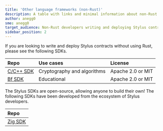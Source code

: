```yaml
---
title: 'Other language frameworks (non-Rust)'
description: A table with links and minimal information about non-Rust Stylus SDKs
author: anegg0
sme: anegg0
target_audience: Non-Rust developers writing and deploying Stylus contracts
sidebar_position: 2
---
```


If you are looking to write and deploy Stylus contracts without using Rust, please see the following SDKs.

| Repo           | Use cases                   | License           |
| :------------- | :-------------------------- | :---------------- |
| [C/C++ SDK][C] | Cryptography and algorithms | Apache 2.0 or MIT |
| [Bf SDK][Bf]   | Educational                 | Apache 2.0 or MIT |

The Stylus SDKs are open-source, allowing anyone to build their own! The following SDKs have been developed from the ecosystem of Stylus developers.

| Repo           |
| :------------- |
| [Zig SDK][Zig] |

[C]: https://github.com/OffchainLabs/stylus-sdk-c
[Bf]: https://github.com/OffchainLabs/stylus-sdk-bf
[Zig]: https://github.com/Stylish-Stylus/zig-stylus
